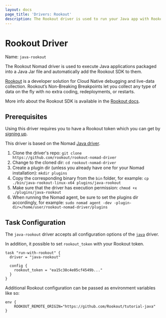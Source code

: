 ```yaml
---
layout: docs
page_title: 'Drivers: Rookout'
description: The Rookout driver is used to run your Java app with Rookout.
---
```


# Rookout Driver

Name: `java-rookout`

The Rookout Nomad driver is used to execute Java applications packaged into a Java Jar file and automatically add the Rookout SDK to them.

[Rookout](https://rookout.com) is a developer solution for Cloud Native debugging and live-data collection. Rookout’s Non-Breaking Breakpoints let you collect any type of data on the fly with no extra coding, redeployments, or restarts.

More info about the Rookout SDK is available in the [Rookout docs](https://docs.rookout.com).

## Prerequisites

Using this driver requires you to have a Rookout token which you can get by [signing up](http://rookout.com).

This driver is based on the Nomad [Java driver](https://www.nomadproject.io/docs/drivers/java).

1. Clone the driver's repo: `git clone https://github.com/rookout/rookout-nomad-driver`
2. Change to the cloned dir: `cd rookout-nomad-driver`
3. Create a plugin dir (unless you already have one for your Nomad installation): `mkdir plugins`
4. Copy the corresponding binary from the `bin` folder, for example: `cp ./bin/java-rookout-linux-x64 plugins/java-rookout`
5. Make sure that the driver has execution permission: `chmod +x ./plugins/java-rookout`
6. When running the Nomad agent, be sure to set the plugins dir accordingly, for example: `sudo nomad agent -dev -plugin-dir=/home/user/rookout-nomad-driver/plugins`

## Task Configuration

The `java-rookout` driver accepts all configuration options of the [`java`](https://www.nomadproject.io/docs/drivers/java) driver.

In addition, it possible to set `rookout_token` with your Rookout token.

```hcl
task "run-with-rookout" {
  driver = "java-rookout"

  config {
    rookout_token = "ea15c38c4e05cf4549b..."
  }
}
```

Additional Rookout configuration can be passed as environment variables like so:
```hcl
env {
    ROOKOUT_REMOTE_ORIGIN="https://github.com/Rookout/tutorial-java"
}
```
